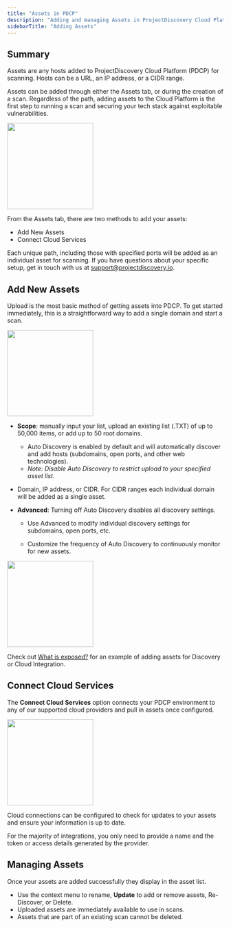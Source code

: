 ```yaml
---
title: "Assets in PDCP"
description: "Adding and managing Assets in ProjectDiscovery Cloud Platform"
sidebarTitle: "Adding Assets"
---
```

## Summary
Assets are any hosts added to ProjectDiscovery Cloud Platform (PDCP) for scanning. Hosts can be a URL, an IP address, or a CIDR range.

Assets can be added through either the Assets tab, or during the creation of a scan. Regardless of the path, adding assets to the Cloud Platform is the first step to running a scan and securing your tech stack against exploitable vulnerabilities. 

<img height="200" src="/images/platform/assetspage.png" />

From the Assets tab, there are two methods to add your assets: 
 - Add New Assets
 - Connect Cloud Services

 Each unique path, including those with specified ports will be added as an individual asset for scanning. If you have questions about your specific setup, get in touch with us at support@projectdiscovery.io.

 ## Add New Assets 

 Upload is the most basic method of getting assets into PDCP. To get started immediately, this is a straightforward way to add a single domain and start a scan. 

<img height="200" src="/images/platform/addassets.png" />

- **Scope**: manually input your list, upload an existing list (.TXT) of up to 50,000 items, or add up to 50 root domains. 

   - Auto Discovery is enabled by default and will automatically discover and add hosts (subdomains, open ports, and other web technologies). 
   - *Note: Disable Auto Discovery to restrict upload to your specified asset list.* 

- Domain, IP address, or CIDR. For CIDR ranges each individual domain will be added as a single asset.

- **Advanced**: Turning off Auto Discovery disables all discovery settings. 

  - Use Advanced to modify individual discovery settings for subdomains, open ports, etc. 

  - Customize the frequency of Auto Discovery to continuously monitor for new assets. 

<img height="200" src="/images/platform/assetsadvanced.png" />

<Info> Check out [What is exposed?](/cloud/examples/addassets) for an example of adding assets for Discovery or Cloud Integration. </Info>

## Connect Cloud Services

The **Connect Cloud Services** option connects your PDCP environment to any of our supported cloud providers and pull in assets once configured.

<img height="200" src="/images/platform/connectcloudservices.png" />

Cloud connections can be configured to check for updates to your assets and ensure your information is up to date. 

For the majority of integrations, you only need to provide a name and the token or access details generated by the provider. 

## Managing Assets

Once your assets are added successfully they display in the asset list.

 - Use the context menu to rename, **Update** to add or remove assets, Re-Discover, or Delete.
 - Uploaded assets are immediately available to use in scans.
 - Assets that are part of an existing scan cannot be deleted. 

